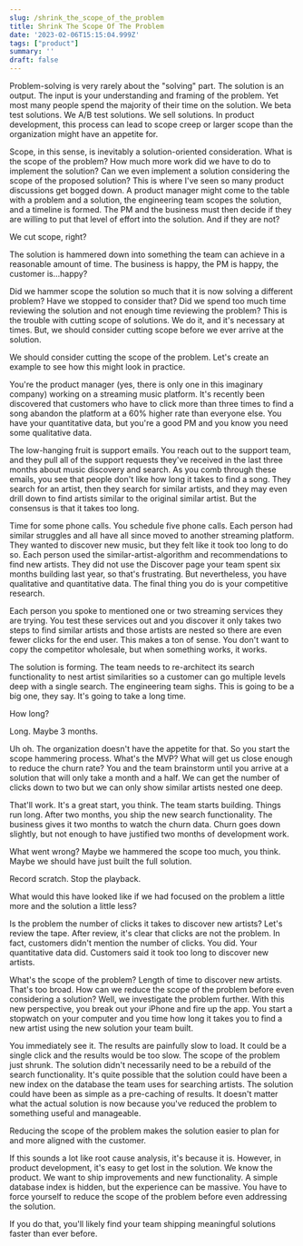 ```yaml
---
slug: /shrink_the_scope_of_the_problem
title: Shrink The Scope Of The Problem
date: '2023-02-06T15:15:04.999Z'
tags: ["product"]
summary: ''
draft: false
---
```

Problem-solving is very rarely about the "solving" part. The solution is an output. The input is your understanding and framing of the problem. Yet most many people spend the majority of their time on the solution. We beta test solutions. We A/B test solutions. We sell solutions. In product development, this process can lead to scope creep or larger scope than the organization might have an appetite for.

Scope, in this sense, is inevitably a solution-oriented consideration. What is the scope of the problem? How much more work did we have to do to implement the solution? Can we even implement a solution considering the scope of the proposed solution? This is where I've seen so many product discussions get bogged down. A product manager might come to the table with a problem and a solution, the engineering team scopes the solution, and a timeline is formed. The PM and the business must then decide if they are willing to put that level of effort into the solution. And if they are not?

We cut scope, right?

The solution is hammered down into something the team can achieve in a reasonable amount of time. The business is happy, the PM is happy, the customer is...happy?

Did we hammer scope the solution so much that it is now solving a different problem? Have we stopped to consider that? Did we spend too much time reviewing the solution and not enough time reviewing the problem? This is the trouble with cutting scope of solutions. We do it, and it's necessary at times. But, we should consider cutting scope before we ever arrive at the solution.

We should consider cutting the scope of the problem. Let's create an example to see how this might look in practice.

You're the product manager (yes, there is only one in this imaginary company) working on a streaming music platform. It's recently been discovered that customers who have to click more than three times to find a song abandon the platform at a 60% higher rate than everyone else. You have your quantitative data, but you're a good PM and you know you need some qualitative data.

The low-hanging fruit is support emails. You reach out to the support team, and they pull all of the support requests they've received in the last three months about music discovery and search. As you comb through these emails, you see that people don't like how long it takes to find a song. They search for an artist, then they search for similar artists, and they may even drill down to find artists similar to the original similar artist. But the consensus is that it takes too long.

Time for some phone calls. You schedule five phone calls. Each person had similar struggles and all have all since moved to another streaming platform. They wanted to discover new music, but they felt like it took too long to do so. Each person used the similar-artist-algorithm and recommendations to find new artists. They did not use the Discover page your team spent six months building last year, so that's frustrating. But nevertheless, you have qualitative and quantitative data. The final thing you do is your competitive research.

Each person you spoke to mentioned one or two streaming services they are trying. You test these services out and you discover it only takes two steps to find similar artists and those artists are nested so there are even fewer clicks for the end user. This makes a ton of sense. You don't want to copy the competitor wholesale, but when something works, it works.

The solution is forming. The team needs to re-architect its search functionality to nest artist similarities so a customer can go multiple levels deep with a single search. The engineering team sighs. This is going to be a big one, they say. It's going to take a long time.

How long?

Long. Maybe 3 months.

Uh oh. The organization doesn't have the appetite for that. So you start the scope hammering process. What's the MVP? What will get us close enough to reduce the churn rate? You and the team brainstorm until you arrive at a solution that will only take a month and a half. We can get the number of clicks down to two but we can only show similar artists nested one deep.

That'll work. It's a great start, you think. The team starts building. Things run long. After two months, you ship the new search functionality. The business gives it two months to watch the churn data. Churn goes down slightly, but not enough to have justified two months of development work.

What went wrong? Maybe we hammered the scope too much, you think. Maybe we should have just built the full solution.

Record scratch. Stop the playback.

What would this have looked like if we had focused on the problem a little more and the solution a little less?

Is the problem the number of clicks it takes to discover new artists? Let's review the tape. After review, it's clear that clicks are not the problem. In fact, customers didn't mention the number of clicks. You did. Your quantitative data did. Customers said it took too long to discover new artists.

What's the scope of the problem? Length of time to discover new artists. That's too broad. How can we reduce the scope of the problem before even considering a solution? Well, we investigate the problem further. With this new perspective, you break out your iPhone and fire up the app. You start a stopwatch on your computer and you time how long it takes you to find a new artist using the new solution your team built.

You immediately see it. The results are painfully slow to load. It could be a single click and the results would be too slow. The scope of the problem just shrunk. The solution didn't necessarily need to be a rebuild of the search functionality. It's quite possible that the solution could have been a new index on the database the team uses for searching artists. The solution could have been as simple as a pre-caching of results. It doesn't matter what the actual solution is now because you've reduced the problem to something useful and manageable.

Reducing the scope of the problem makes the solution easier to plan for and more aligned with the customer.

If this sounds a lot like root cause analysis, it's because it is. However, in product development, it's easy to get lost in the solution. We know the product. We want to ship improvements and new functionality. A simple database index is hidden, but the experience can be massive. You have to force yourself to reduce the scope of the problem before even addressing the solution.

If you do that, you'll likely find your team shipping meaningful solutions faster than ever before.
